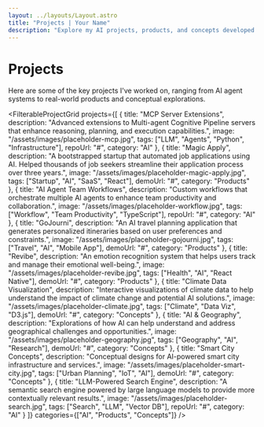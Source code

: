 ```yaml
---
layout: ../layouts/Layout.astro
title: "Projects | Your Name"
description: "Explore my AI projects, products, and concepts developed over the past decade"
---
```



# Projects

Here are some of the key projects I've worked on, ranging from AI agent systems to real-world products and conceptual explorations.

<FilterableProjectGrid 
  projects={[
    {
      title: "MCP Server Extensions",
      description: "Advanced extensions to Multi-agent Cognitive Pipeline servers that enhance reasoning, planning, and execution capabilities.",
      image: "/assets/images/placeholder-mcp.jpg",
      tags: ["LLM", "Agents", "Python", "Infrastructure"],
      repoUrl: "#",
      category: "AI"
    },
    {
      title: "Magic Apply",
      description: "A bootstrapped startup that automated job applications using AI. Helped thousands of job seekers streamline their application process over three years.",
      image: "/assets/images/placeholder-magic-apply.jpg",
      tags: ["Startup", "AI", "SaaS", "React"],
      demoUrl: "#",
      category: "Products"
    },
    {
      title: "AI Agent Team Workflows",
      description: "Custom workflows that orchestrate multiple AI agents to enhance team productivity and collaboration.",
      image: "/assets/images/placeholder-workflow.jpg",
      tags: ["Workflow", "Team Productivity", "TypeScript"],
      repoUrl: "#",
      category: "AI"
    },
    {
      title: "GoJourni",
      description: "An AI travel planning application that generates personalized itineraries based on user preferences and constraints.",
      image: "/assets/images/placeholder-gojourni.jpg",
      tags: ["Travel", "AI", "Mobile App"],
      demoUrl: "#",
      category: "Products"
    },
    {
      title: "Revibe",
      description: "An emotion recognition system that helps users track and manage their emotional well-being.",
      image: "/assets/images/placeholder-revibe.jpg",
      tags: ["Health", "AI", "React Native"],
      demoUrl: "#",
      category: "Products"
    },
    {
      title: "Climate Data Visualization",
      description: "Interactive visualizations of climate data to help understand the impact of climate change and potential AI solutions.",
      image: "/assets/images/placeholder-climate.jpg",
      tags: ["Climate", "Data Viz", "D3.js"],
      demoUrl: "#",
      category: "Concepts"
    },
    {
      title: "AI & Geography",
      description: "Explorations of how AI can help understand and address geographical challenges and opportunities.",
      image: "/assets/images/placeholder-geography.jpg",
      tags: ["Geography", "AI", "Research"],
      demoUrl: "#",
      category: "Concepts"
    },
    {
      title: "Smart City Concepts",
      description: "Conceptual designs for AI-powered smart city infrastructure and services.",
      image: "/assets/images/placeholder-smart-city.jpg",
      tags: ["Urban Planning", "IoT", "AI"],
      demoUrl: "#",
      category: "Concepts"
    },
    {
      title: "LLM-Powered Search Engine",
      description: "A semantic search engine powered by large language models to provide more contextually relevant results.",
      image: "/assets/images/placeholder-search.jpg",
      tags: ["Search", "LLM", "Vector DB"],
      repoUrl: "#",
      category: "AI"
    }
  ]} 
  categories={["AI", "Products", "Concepts"]}
/>
